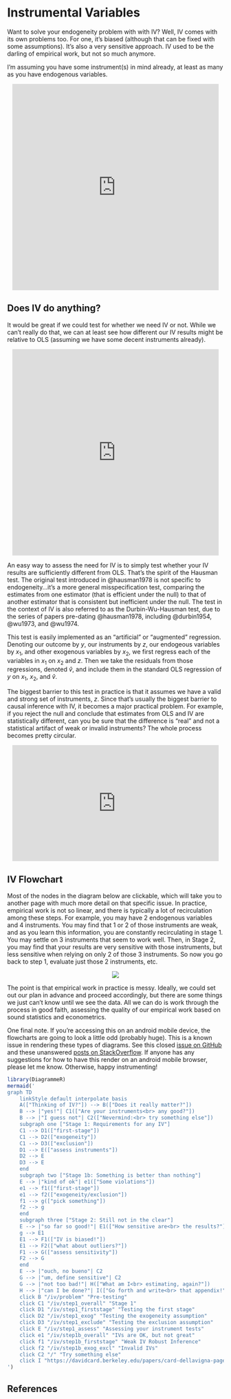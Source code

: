 # Instrumental Variables

Want to solve your endogeneity problem with with IV? Well, IV comes with its own problems too. For one, it's biased (although that can be fixed with some assumptions). It's also a very sensitive approach. IV used to be the darling of empirical work, but not so much anymore. 

I'm assuming you have some instrument(s) in mind already, at least as many as you have endogenous variables. 

<center>
<iframe src="https://giphy.com/embed/fXtGlVSI2ZB2E1JO0b" width="480" height="480" frameBorder="0" class="giphy-embed" allowFullScreen></iframe>
</center>


## Does IV do anything?
It would be great if we could test for whether we need IV or not. While we can't really do that, we can at least see how different our IV results might be relative to OLS (assuming we have some decent instruments already).

<center>
<iframe src="https://giphy.com/embed/ZExucn4EDMUtX0p9dt" width="480" height="480" frameBorder="0" class="giphy-embed" allowFullScreen></iframe>
</center>

An easy way to assess the need for IV is to simply test whether your IV results are sufficiently different from OLS. That's the spirit of the Hausman test. The original test introduced in @hausman1978 is not specific to endogeneity...it's a more general misspecification test, comparing the estimates from one estimator (that is efficient under the null) to that of another estimator that is consistent but inefficient under the null. The test in the context of IV is also referred to as the Durbin-Wu-Hausman test, due to the series of papers pre-dating @hausman1978, including @durbin1954, @wu1973, and @wu1974.

This test is easily implemented as an "artificial" or "augmented" regression. Denoting our outcome by $y$, our instruments by $z$, our endogeous variables by $x_{1}$, and other exogenous variables by $x_{2}$, we first regress each of the variables in $x_{1}$ on $x_{2}$ and $z$. Then we take the residuals from those regressions, denoted $\hat{v}$, and include them in the standard OLS regression of $y$ on $x_{1}$, $x_{2}$, and $\hat{v}$.

The biggest barrier to this test in practice is that it assumes we have a valid and strong set of instruments, $z$. Since that's usually the biggest barrier to causal inference with IV, it becomes a major practical problem. For example, if you reject the null and conclude that estimates from OLS and IV are statistically different, can you be sure that the difference is "real" and not a statistical artifact of weak or invalid instruments? The whole process becomes pretty circular.

<center>
<iframe src="https://giphy.com/embed/dyGiQTZrrASFWp9qP8" width="480" height="270" frameBorder="0" class="giphy-embed" allowFullScreen></iframe><p>
</center>


## IV Flowchart
Most of the nodes in the diagram below are clickable, which will take you to another page with much more detail on that specific issue. In practice, empirical work is not so linear, and there is typically a lot of recirculation among these steps. For example, you may have 2 endogenous variables and 4 instruments. You may find that 1 or 2 of those instruments are weak, and as you learn this information, you are constantly recirculating in stage 1. You may settle on 3 instruments that seem to work well. Then, in Stage 2, you may find that your results are very sensitive with those instruments, but less sensitive when relying on only 2 of those 3 instruments. So now you go back to step 1, evaluate just those 2 instruments, etc.

<center>
![](https://media.giphy.com/media/l0IylOPCNkiqOgMyA/giphy.gif)
</center>

The point is that empirical work in practice is messy. Ideally, we could set out our plan in advance and proceed accordingly, but there are some things we just can't know until we see the data. All we can do is work through the process in good faith, assessing the quality of our empirical work based on sound statistics and econometrics. 

One final note. If you're accessing this on an android mobile device, the flowcharts are going to look a little odd (probably huge). This is a known issue in rendering these types of diagrams. See this closed [issue on GitHub](https://github.com/mermaid-js/mermaid/issues/816) and these unanswered [posts on StackOverflow](https://stackoverflow.com/search?q=%5Bmermaid%5D+chrome). If anyone has any suggestions for how to have this render on an android mobile browser, please let me know. Otherwise, happy instrumenting!

```r
library(DiagrammeR)
mermaid('
graph TD
    linkStyle default interpolate basis
    A(["Thinking of IV?"]) --> B(["Does it really matter?"])
    B --> |"yes!"| C1(["Are your instruments<br> any good?"])
    B --> |"I guess not"| C2(["Nevermind:<br> try something else"])
    subgraph one ["Stage 1: Requirements for any IV"]
    C1 --> D1(["first-stage"])
    C1 --> D2(["exogeneity"])
    C1 --> D3(["exclusion"])
    D1 --> E(["assess instruments"])
    D2 --> E
    D3 --> E
    end
    subgraph two ["Stage 1b: Something is better than nothing"]
    E --> |"kind of ok"| e1(["Some violations"])
    e1 --> f1(["first-stage"])
    e1 --> f2(["exogeneity/exclusion"])
    f1 --> g(["pick something"])
    f2 --> g
    end
    subgraph three ["Stage 2: Still not in the clear"]
    E --> |"so far so good!"| E1(["How sensitive are<br> the results?"])
    g --> E1
    E1 --> F1(["IV is biased!"])
    E1 --> F2(["what about outliers?"])
    F1 --> G(["assess sensitivity"])
    F2 --> G
    end
    E --> |"ouch, no bueno"| C2
    G --> |"um, define sensitive"| C2
    G --> |"not too bad!"| H(["What am I<br> estimating, again?"])
    H --> |"can I be done?"| I(["Go forth and write<br> that appendix!"])
    click B "/iv/problem" "Pre-testing"
    click C1 "/iv/step1_overall" "Stage 1"
    click D1 "/iv/step1_firststage" "Testing the first stage"
    click D2 "/iv/step1_exog" "Testing the exogeneity assumption"
    click D3 "/iv/step1_exclude" "Testing the exclusion assumption"
    click E "/iv/step1_assess" "Assessing your instrument tests"
    click e1 "/iv/step1b_overall" "IVs are OK, but not great"
    click f1 "/iv/step1b_firststage" "Weak IV Robust Inference"
    click f2 "/iv/step1b_exog_excl" "Invalid IVs"
    click C2 "/" "Try something else"
    click I "https://davidcard.berkeley.edu/papers/card-dellavigna-pagelimits.pdf" "Page limits are non-binding."
')
```


## References